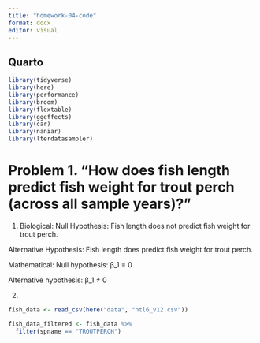 ```yaml
---
title: "homework-04-code"
format: docx
editor: visual
---
```


## Quarto

```r
library(tidyverse)
library(here)
library(performance)
library(broom)
library(flextable)
library(ggeffects)
library(car)
library(naniar)
library(lterdatasampler)
```

# Problem 1. "How does fish length predict fish weight for trout perch (across all sample years)?"

1) 
Biological:
Null Hypothesis: Fish length does not predict fish weight for trout perch.

Alternative Hypothesis: Fish length does predict fish weight for trout perch. 

Mathematical:
Null hypothesis: β_1 = 0

Alternative hypothesis: β_1 ≠ 0

2) 

```r
fish_data <- read_csv(here("data", "ntl6_v12.csv"))
```

```r
fish_data_filtered <- fish_data %>% 
  filter(spname == "TROUTPERCH")
```



